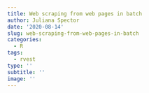 ```yaml
---
title: Web scraping from web pages in batch
author: Juliana Spector
date: '2020-08-14'
slug: web-scraping-from-web-pages-in-batch
categories:
  - R
tags:
  - rvest
type: ''
subtitle: ''
image: ''
---
```

